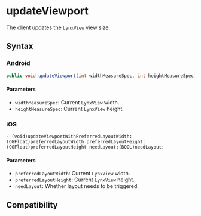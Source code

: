 # updateViewport

The client updates the `LynxView` view size.

## Syntax

### Android

```java
public void updateViewport(int widthMeasureSpec, int heightMeasureSpec);
```

#### Parameters

- `widthMeasureSpec`: Current `LynxView` width.
- `heightMeasureSpec`: Current `LynxView` height.

### iOS

```objc
- (void)updateViewportWithPreferredLayoutWidth:(CGFloat)preferredLayoutWidth preferredLayoutHeight:(CGFloat)preferredLayoutHeight needLayout:(BOOL)needLayout;
```

#### Parameters

- `preferredLayoutWidth`: Current `LynxView` width.
- `preferredLayoutHeight`: Current `LynxView` height.
- `needLayout`: Whether layout needs to be triggered.

## Compatibility


<LegacyCompatTable metadata="lynx-native-api/lynx-view/update-viewport" />